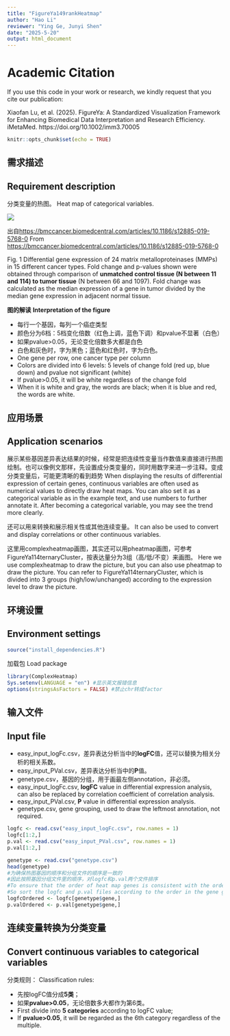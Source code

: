 ```yaml
---
title: "FigureYa149rankHeatmap"
author: "Hao Li"
reviewer: "Ying Ge, Junyi Shen"
date: "2025-5-20"
output: html_document
---
```


# Academic Citation
If you use this code in your work or research, we kindly request that you cite our publication:

Xiaofan Lu, et al. (2025). FigureYa: A Standardized Visualization Framework for Enhancing Biomedical Data Interpretation and Research Efficiency. iMetaMed. https://doi.org/10.1002/imm3.70005


```r
knitr::opts_chunk$set(echo = TRUE)
```

## 需求描述
## Requirement description

分类变量的热图。
Heat map of categorical variables.

![](example.png)

出自<https://bmccancer.biomedcentral.com/articles/10.1186/s12885-019-5768-0>
From <https://bmccancer.biomedcentral.com/articles/10.1186/s12885-019-5768-0>

Fig. 1 Differential gene expression of 24 matrix metalloproteinases (MMPs) in 15 different cancer types. Fold change and p-values shown were obtained through comparison of **unmatched control tissue (N between 11 and 114) to tumor tissue** (N between 66 and 1097). Fold change was calculated as the median expression of a gene in tumor divided by the median gene expression in adjacent normal tissue.

**图的解读**
**Interpretation of the figure**

- 每行一个基因，每列一个癌症类型
- 颜色分为6档：5档变化倍数（红色上调，蓝色下调）和pvalue不显著（白色）
- 如果pvalue>0.05，无论变化倍数多大都是白色
- 白色和灰色时，字为黑色；蓝色和红色时，字为白色。
- One gene per row, one cancer type per column
- Colors are divided into 6 levels: 5 levels of change fold (red up, blue down) and pvalue not significant (white)
- If pvalue>0.05, it will be white regardless of the change fold
- When it is white and gray, the words are black; when it is blue and red, the words are white.

## 应用场景
## Application scenarios

展示某些基因差异表达结果的时候，经常是把连续性变量当作数值来直接进行热图绘制。也可以像例文那样，先设置成分类变量的，同时用数字来进一步注释。变成分类变量后，可能更清晰的看到趋势
When displaying the results of differential expression of certain genes, continuous variables are often used as numerical values to directly draw heat maps. You can also set it as a categorical variable as in the example text, and use numbers to further annotate it. After becoming a categorical variable, you may see the trend more clearly.

还可以用来转换和展示相关性或其他连续变量。
It can also be used to convert and display correlations or other continuous variables.

这里用complexheatmap画图，其实还可以用pheatmap画图，可参考FigureYa114ternaryCluster，按表达量分为3组（高/低/不变）来画图。
Here we use complexheatmap to draw the picture, but you can also use pheatmap to draw the picture. You can refer to FigureYa114ternaryCluster, which is divided into 3 groups (high/low/unchanged) according to the expression level to draw the picture.

## 环境设置
## Environment settings


```r
source("install_dependencies.R")

```

加载包
Load package

```r
library(ComplexHeatmap)
Sys.setenv(LANGUAGE = "en") #显示英文报错信息
options(stringsAsFactors = FALSE) #禁止chr转成factor
```

## 输入文件
## Input file

- easy_input_logFc.csv，差异表达分析当中的**logFC**值，还可以替换为相关分析的相关系数。
- easy_input_PVal.csv，差异表达分析当中的**P**值。
- genetype.csv，基因的分组，用于画最左侧annotation，非必须。
- easy_input_logFc.csv, **logFC** value in differential expression analysis, can also be replaced by correlation coefficient of correlation analysis.
- easy_input_PVal.csv, **P** value in differential expression analysis.
- genetype.csv, gene grouping, used to draw the leftmost annotation, not required.

```r
logfc <- read.csv("easy_input_logFc.csv", row.names = 1)
logfc[1:2,]
p.val <- read.csv("easy_input_PVal.csv", row.names = 1)
p.val[1:2,]

genetype <- read.csv("genetype.csv")
head(genetype)
#为确保热图基因的顺序和分组文件的顺序是一致的
#因此按照基因分组文件里的顺序，对logfc和p.val两个文件排序
#To ensure that the order of heat map genes is consistent with the order of grouping files
#So sort the logfc and p.val files according to the order in the gene grouping file
logfcOrdered <- logfc[genetype$gene,]
p.valOrdered <- p.val[genetype$gene,]
```

## 连续变量转换为分类变量
## Convert continuous variables to categorical variables

分类规则：
Classification rules:

- 先按logFC值分成**5类**；
- 如果**pvalue>0.05**，无论倍数多大都作为第6类。
- First divide into **5 categories** according to logFC value;
- If **pvalue>0.05**, it will be regarded as the 6th category regardless of the multiple.
